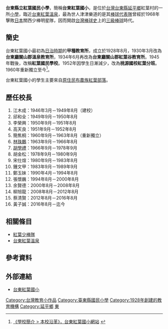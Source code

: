 {{Infobox_School
|name           台東縣立紅葉國民小學
|image          =
|motto          =
|established    =1946年3月
|type           =縣立[[國民小學|國民小學]]
|affiliation    =
|district       ={{ROC}}[[台東縣|台東縣]][[延平鄉|延平鄉]]
|president      =
|principal      =蔡清賢
|head of school =
|dean           =
|faculty        =
|staff          =
|enrollment     =
|free_label     =
|free_text      =
|free_label2    =
|free_text2     =
|location       =95344[[台東縣|台東縣]][[延平鄉|延平鄉]][[紅葉村|紅葉村]]1鄰紅谷路1號
|information    =

| telephone      =089-561015
|fax            =089-561307
|website        =[http://www.hyps.ttct.edu.tw/front/bin/home.phtml]
}}
'''台東縣立紅葉國民小學'''，簡稱'''台東紅葉國小'''，是位於[[台灣|台灣]][[台東縣|台東縣]][[延平鄉|延平鄉]]紅葉村的一所[[小學|小學]]，臨近[[台東紅葉溫泉|台東紅葉溫泉]]，最為世人津津樂道的是其[[紅葉少棒隊|棒球代表隊]]曾經於1968年擊敗[[日本|日本]]關西少棒明星隊，因而開啟[[台灣棒球史|台灣棒球史]]上的[[三級棒球|三級棒球]]時代。

==簡史==
台東紅葉國小最初為[[台灣日治時期|日治時期]]的'''甲種教育所'''，成立於1928年8月，1930年3月改為'''台東廳關山郡溫泉教育所'''，1934年6月再改為'''台東廳關山郡紅葉谷教育所'''。1945年戰後，改稱'''紅葉國民學校'''。1952年因學生日漸減少，改為'''桃源國校紅葉分班'''。1960年重新獨立至今<ref>[http://www.hyps.ttct.edu.tw/front/bin/ptlist.phtml?Category=35 《學校簡介 > 本校沿革》，台東紅葉國小網站] {{webarchive|url=https://web.archive.org/web/20090227183257/http://www.hyps.ttct.edu.tw/front/bin/ptlist.phtml?Category=35 |date=2009-02-27 }}</ref>。

台東紅葉國小的學生主要來自[[原住民|原住民]][[布農族|布農族]][[紅葉村|紅葉部落]]。

==歷任校長==
#江木成：1946年3月－1949年8月（建校） 
#邱和全：1949年9月－1950年8月
#李榮興：1950年9月－1951年8月
#高天良：1951年9月－1952年8月
#簡焦桐：1960年9月－1963年8月（重新獨立）
#[[林珠鵬|林珠鵬]]：1963年9月－1966年8月
#[[胡學禮|胡學禮]]：1966年9月－1978年9月
#胡金松：1978年9月－1980年9月
#宋仕煊：1980年9月－1983年8月
#鍾文甲：1983年9月－1989年9月
#鄭玉妹：1990年4月－1994年8月
#張懷巍：1994年8月－2000年8月
#余賢德：2000年8月－2008年8月
#柳旭龍：2008年8月－2012年8月
#蔡清賢：2012年8月－2016年8月
#黃子誠：2016年8月－迄今

==相關條目==
*[[紅葉少棒隊|紅葉少棒隊]]
*[[台東紅葉溫泉|台東紅葉溫泉]]

==參考資料==
<div class="references-small">
<references />
</div>

==外部連結==
*[https://web.archive.org/web/20081201114230/http://www.hyps.ttct.edu.tw/front/bin/home.phtml 台東紅葉國小]

{{臺東縣國民中小學}}

[[Category:台灣教育小作品|Category:台灣教育小作品]]
[[Category:臺東縣國民小學|Category:臺東縣國民小學]]
[[Category:1928年創建的教育機構|Category:1928年創建的教育機構]]
[[Category:延平鄉|Category:延平鄉]]
[[Category:臺灣原住民實驗教育與重點學校|東]]